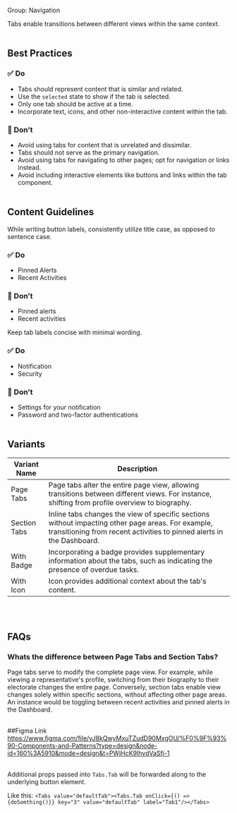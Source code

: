 Group: Navigation

Tabs enable transitions between different views within the same context.
<br/><br/>

## Best Practices

### ✅ Do

- Tabs should represent content that is similar and related.
- Use the `selected` state to show if the tab is selected.
- Only one tab should be active at a time.
- Incorporate text, icons, and other non-interactive content within the tab.

### 🚫 Don’t

- Avoid using tabs for content that is unrelated and dissimilar.
- Tabs should not serve as the primary navigation.
- Avoid using tabs for navigating to other pages; opt for navigation or links instead.
- Avoid including interactive elements like buttons and links within the tab component.
<br/><br/>

## Content Guidelines

While writing button labels, consistently utilize title case, as opposed to sentence case. 

### ✅ Do

- Pinned Alerts
- Recent Activities

### 🚫 Don’t

- Pinned alerts
- Recent activities

Keep tab labels concise with minimal wording.

### ✅ Do

- Notification
- Security

### 🚫 Don’t

- Settings for your notification
- Password and two-factor authentications
<br/><br/>

## Variants

| Variant Name | Description |
| --- | --- |
| Page Tabs | Page tabs alter the entire page view, allowing transitions between different views. For instance, shifting from profile overview to biography. |
| Section Tabs | Inline tabs changes the view of specific sections without impacting other page areas. For example, transitioning from recent activities to pinned alerts in the Dashboard. |
| With Badge | Incorporating a badge provides supplementary information about the tabs, such as indicating the presence of overdue tasks. |
| With Icon | Icon provides additional context about the tab's content. |
<br/><br/>

## FAQs

### Whats the difference between Page Tabs and Section Tabs?

Page tabs serve to modify the complete page view. For example, while viewing a representative's profile, switching from their biography to their electorate changes the entire page. Conversely, section tabs enable view changes solely within specific sections, without affecting other page areas. An instance would be toggling between recent activities and pinned alerts in the Dashboard.
<br/><br/>

##Figma Link
https://www.figma.com/file/yJ8kQwyMxuTZudD90MxgOU/%F0%9F%93%90-Components-and-Patterns?type=design&node-id=160%3A5910&mode=design&t=PWjHcK9IhvdVaSfj-1
<br/><br/>

Additional props passed into `Tabs.Tab` will be forwarded along to the underlying
button element.

Like this: `<Tabs value="defaultTab"><Tabs.Tab onClick={() => {doSomthing()}} key="3" value="defaultTab" label="Tab1"/></Tabs>`

<br/><br/>